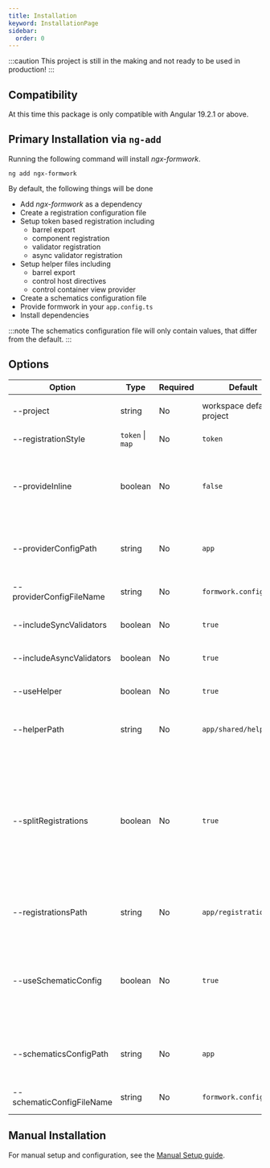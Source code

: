 ```yaml
---
title: Installation
keyword: InstallationPage
sidebar:
  order: 0
---
```


:::caution
This project is still in the making and not ready to be used in production!
:::

## Compatibility

At this time this package is only compatible with Angular 19.2.1 or above.

## Primary Installation via `ng-add`

Running the following command will install _ngx-formwork_.

```shell
ng add ngx-formwork
```

By default, the following things will be done

- Add _ngx-formwork_ as a dependency
- Create a registration configuration file
- Setup token based registration including
  - barrel export
  - component registration
  - validator registration
  - async validator registration
- Setup helper files including
  - barrel export
  - control host directives
  - control container view provider
- Create a schematics configuration file
- Provide formwork in your `app.config.ts`
- Install dependencies

:::note
The schematics configuration file will only contain values, that differ from the default.
:::

<NamingHint/>

## Options

| Option                    | Type             | Required | Default                   | Description                                                                                                                                                                                                               |
|---------------------------|------------------|----------|---------------------------|---------------------------------------------------------------------------------------------------------------------------------------------------------------------------------------------------------------------------|
| --project                 | string           | No       | workspace default project | Angular project to add ngx-formwork to.                                                                                                                                                                                   |
| --registrationStyle       | `token` \| `map` | No       | `token`                   | The registration style to be used.                                                                                                                                                                                        |
| --provideInline           | boolean          | No       | `false`                   | Put the provider configuration object of `provideFormwork` inline, instead of putting it in a separate file.                                                                                                              |
| --providerConfigPath      | string           | No       | `app`                     | Where the provider configuration file should be placed, relative to the project root.                                                                                                                                     |
| --providerConfigFileName  | string           | No       | `formwork.config.ts`      | Name of the provider configuration file.                                                                                                                                                                                  |
| --includeSyncValidators   | boolean          | No       | `true`                    | Whether to include the setup for validators.                                                                                                                                                                              |
| --includeAsyncValidators  | boolean          | No       | `true`                    | Whether to include the setup for async validators.                                                                                                                                                                        |
| --useHelper               | boolean          | No       | `true`                    | Include helper files for view providers and host directives.                                                                                                                                                              |
| --helperPath              | string           | No       | `app/shared/helper`       | Where helper files should be placed, relative to the project root.                                                                                                                                                        |
| --splitRegistrations      | boolean          | No       | `true`                    | Whether to split the registrations into a separate file. If false, registrations will happen directly in the `formwork.config.ts` or `app.config.ts`, depending on the registration style and the `provideInline` option. |
| --registrationsPath       | string           | No       | `app/registrations`       | Where registration files should be placed, relative to the project root.                                                                                                                                                  |
| --useSchematicConfig      | boolean          | No       | `true`                    | Whether to include an extra file for schematics configuration. If set to false, all configuration for the schematics will be set up in `angular.json`.                                                                    |
| --schematicsConfigPath    | string           | No       | `app`                     | Where the schematics config should be placed, relative to the project root.                                                                                                                                               |
| --schematicConfigFileName | string           | No       | `formwork.config.json`    | Name of the schematic config file.                                                                                                                                                                                        |


## Manual Installation

For manual setup and configuration, see the [Manual Setup guide](/getting-started/manuel-setup/).
